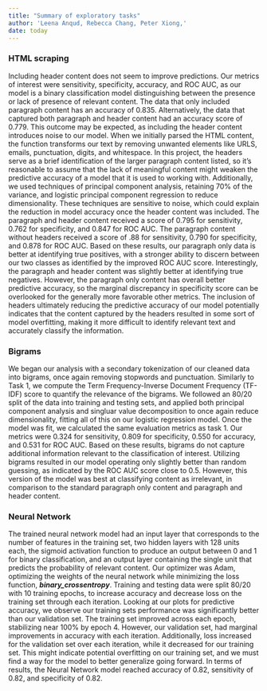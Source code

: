 ```yaml
---
title: "Summary of exploratory tasks"
author: 'Leena Anqud, Rebecca Chang, Peter Xiong,'
date: today
---
```


### HTML scraping

Including header content does not seem to improve predictions. Our metrics of interest were sensitivity, specificity, accuracy, and ROC AUC, as our model is a binary classification model distinguishing between the presence or lack of presence of relevant content. The data that only included paragraph content has an accuracy of 0.835. Alternatively, the data that captured both paragraph and header content had an accuracy score of 0.779. This outcome may be expected, as including the header content introduces noise to our model. When we initially parsed the HTML content, the function transforms our text by removing unwanted elements like URLS, emails, punctuation, digits, and whitespace. In this project, the headers serve as a brief identification of the larger paragraph content listed, so it's reasonable to assume that the lack of meaningful content might weaken the predictive accuracy of a model that it is used to working with. Additionally, we used techniques of principal component analysis, retaining 70% of the variance, and logistic principal component regression to reduce dimensionality. These techniques are sensitive to noise, which could explain the reduction in model accuracy once the header content was included. The paragraph and header content received a score of 0.795 for sensitivity, 0.762 for specificity, and 0.847 for ROC AUC. The paragraph content without headers received a score of .88 for sensitivity, 0.790 for specificity, and 0.878 for ROC AUC. Based on these results, our paragraph only data is better at identifying true positives, with a stronger ability to discern between our two classes as identified by the improved ROC AUC score. Interestingly, the paragraph and header content was slightly better at identifying true negatives. However, the paragraph only content has overall better predictive accuracy, so the marginal discrepancy in specificity score can be overlooked for the generally more favorable other metrics. The inclusion of headers ultimately reducing the predictive accuracy of our model potentially indicates that the content captured by the headers resulted in some sort of model overfitting, making it more difficult to identify relevant text and accurately classify the information.

### Bigrams

We began our analysis with a secondary tokenization of our cleaned data into bigrams, once again removing stopwords and punctuation. Similarly to Task 1, we compute the Term Frequency-Inverse Document Frequency (TF-IDF) score to quantify the relevance of the bigrams. We followed an 80/20 split of the data into training and testing sets, and applied both principal component analysis and singluar value decomposition to once again reduce dimensionality, fitting all of this on our logistic regression model. Once the model was fit, we calculated the same evaluation metrics as task 1. Our metrics were 0.324 for sensitivity, 0.809 for specificity, 0.550 for accuracy, and 0.531 for ROC AUC. Based on these results, bigrams do not capture additional information relevant to the classification of interest. Utilizing bigrams resulted in our model operating only slightly better than random guessing, as indicated by the ROC AUC score close to 0.5. However, this version of the model was best at classifying content as irrelevant, in comparison to the standard paragraph only content and paragraph and header content.

### Neural Network

The trained neural network model had an input layer that corresponds to the number of features in the training set, two hidden layers with 128 units each, the sigmoid activation function to produce an output between 0 and 1 for binary classification, and an output layer containing the single unit that predicts the probability of relevant content. Our optimizer was Adam, optimizing the weights of the neural network while minimizing the loss function, ***binary_crossentropy***. Training and testing data were split 80/20 with 10 training epochs, to increase accuracy and decrease loss on the training set through each iteration. Looking at our plots for predictive accuracy, we observe our training sets performance was significantly better than our validation set. The training set improved across each epoch, stabilizing near 100% by epoch 4. However, our validation set, had marginal improvements in accuracy with each iteration. Additionally, loss increased for the validation set over each iteration, while it decreased for our training set. This might indicate potential overfitting on our training set, and we must find a way for the model to better generalize going forward. In terms of results, the Neural Network model reached accuracy of 0.82, sensitivity of 0.82, and specificity of 0.82.
